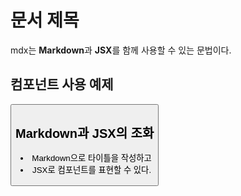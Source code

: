 
<Meta title="Introduction" />

# 문서 제목

mdx는 **Markdown**과 **JSX**를 함께 사용할 수 있는 문법이다.

## 컴포넌트 사용 예제

<Button label="Click Me!" />

## Markdown과 JSX의 조화

- Markdown으로 타이틀을 작성하고
- JSX로 컴포넌트를 표현할 수 있다.
